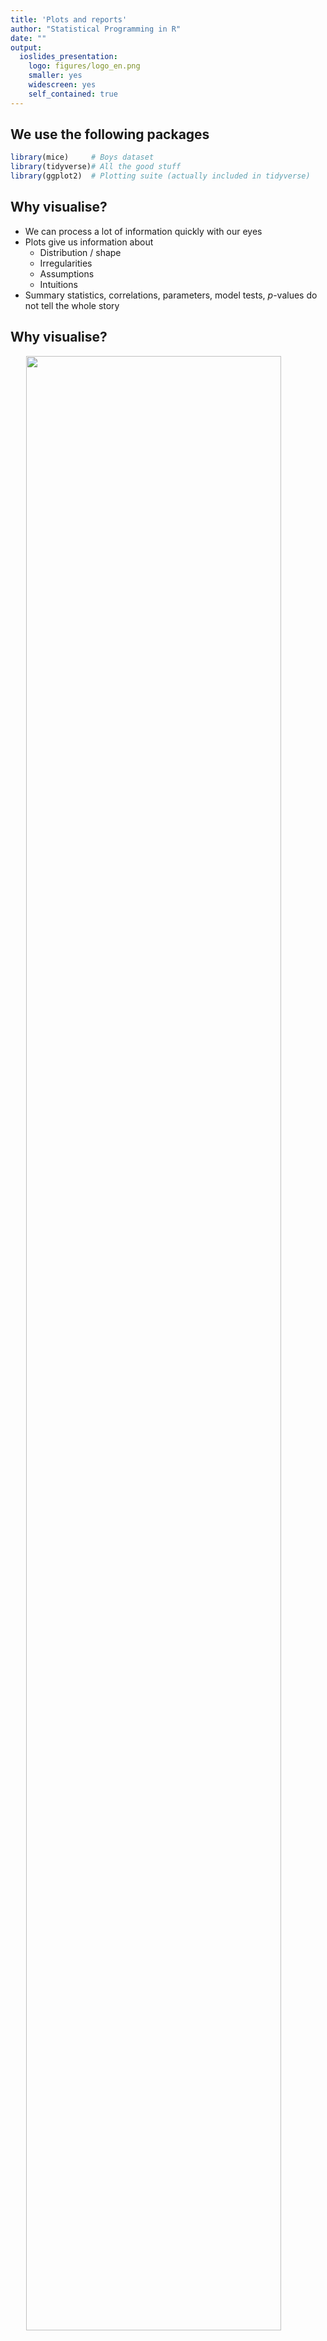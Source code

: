```yaml
---
title: 'Plots and reports'
author: "Statistical Programming in R"
date: ""
output:
  ioslides_presentation:
    logo: figures/logo_en.png
    smaller: yes
    widescreen: yes
    self_contained: true
---
```

## We use the following packages
```r
library(mice)     # Boys dataset
library(tidyverse)# All the good stuff
library(ggplot2)  # Plotting suite (actually included in tidyverse)
```

## Why visualise?

- We can process a lot of information quickly with our eyes
- Plots give us information about
    - Distribution / shape
    - Irregularities
    - Assumptions
    - Intuitions
- Summary statistics, correlations, parameters, model tests, *p*-values do not tell the whole story

## Why visualise?

<img src="figures/datasaurus.gif" style="display:block;width:90%;margin:0 auto;"></img>


<p style="text-align:center;font-style:italic;font-size:0.5em;">Source: https://www.autodeskresearch.com/publications/samestats</p>


# ggplot2

## What is `ggplot2`?
Layered plotting based on the book **The Grammar of Graphics** by Leland Wilkinsons.

With `ggplot2` you

1. provide the _data_
2. define how to map variables to _aesthetics_
3. state which _geometric object_ to display
4. (optional) edit the overall _theme_ of the plot

`ggplot2` then takes care of the details

The package is extremely popular and well described.

## An example: scatterplot

1: Provide the data
```r
boys |> 
  ggplot()
```

2: state which geometric object to display
```r
boys |> 
  ggplot() |> 
  geom_point()
```

3: map variable to aesthetics
```r
boys |> 
  ggplot() +
  geom_point(aes(x = hgt, y = wgt)
```

## An example: scatterplot
```r
boys |> 
  ggplot() +
  geom_point(aes(x = hgt, y = wgt),
             na.rm = TRUE)
```

## Why this syntax?

Create the plot
```r
gg <-  boys |> 
  ggplot() +
  geom_point(aes(x=hgt, y=wgt),
             col="dark green" )
```

Add another layer (smooth fit line)
```r
gg <- gg + 
  geom_smooth(aes(x = hgt, y = wgt),
              col = "dark blue")
```

Give it some labels and a nice look
```r
gg <- gg + 
  labs(x = "Age", y = "BMI", title = "BMI trend for boys") +
  theme_minimal()
```

## Why this syntax?
```r
plot(gg)
```

## Aesthetics

- x
- y
- size
- colour
- fill
- opacity (alpha)
- linetype
- ...

## Aesthetics
```r
gg <- boys |>  
  filter(!is.na(reg)) |>  
  ggplot() +
  
  geom_point(aes(x = hgt, 
                 y = wgt, 
                 shape  = reg, 
                 colour = age),
             alpha = 0.5) +
  labs(title  = "Trend for boys",
       x      = "Height", 
       y      = "Weight", 
       shape    = "Region",
       colour = "Age") +
  theme_minimal()
```
 
## Aesthetics
```r
plot(gg)
```

## Geoms

- geom_point
- geom_bar
- geom_line
- geom_smooth

- geom_histogram
- geom_boxplot
- geom_density

## Geoms: Bar
```r
data.frame(x = letters[1:5], y = c(1, 3, 3, 2, 1)) %>% 
  ggplot() + 
  geom_bar(aes(x = x, y = y),
           fill = "dark green", stat = "identity") +
  labs(title = "Value per letter",
       x     = "Letter", 
       y     = "Value") +
  theme_minimal()
```

## Geoms: Line
```r
ggdat <- data.frame(x = 1:100, y = rnorm(100))
ggdat |>  
  ggplot(aes(x = x, y = y)) + 
  geom_line(colour = "dark green", lwd = 1) +
  ylim(-2, 3.5) +
  labs(title = "Some line thing",
       x     = "Time since start", 
       y     = "Some value") +
  theme_minimal()
```

## Geoms: Smooth
```r
ggdat %>% 
  ggplot(aes(x = x, y = y)) + 
  geom_smooth(colour = "dark green", lwd = 1, se = FALSE) +
  ylim(-2, 3.5) +
  labs(title = "Another line thing",
       x     = "Time since start", 
       y     = "Some value") +
  theme_minimal()
```

## Geoms: Boxplot
```r
boys %>% 
  filter(!is.na(reg)) %>% 
  
  ggplot(aes(x = reg, y = bmi, fill = reg)) +
  
  geom_boxplot() +
  
  labs(title = "BMI across regions",
       x     = "Region", 
       y     = "BMI") +
  theme_minimal() + 
  theme(legend.position = "none")
```

## Export figure

Easy with `ggsave()`

```r
# save as pdf
ggssave("plot.pdf", myplot)

# save as png and specify dimensions 
ggssave("plot.png", myplot, width = 7, height = 5, units="in")
```

# RMarkdown

```r

library(tidyverse)
library(knitr)
library(kableExtra)
library(mice)   

inline <- function(x = "") paste0("`` `r ", x, "` ``")

#knitr::opts_chunk$set(message = F, echo = F)
dt <- mtcars[1:5, 1:6]

options("kableExtra.html.bsTable" = T) #For kableExtra with ioslides

```

## R Markdown

**What is it**  
* R Markdown is a file format for making dynamic documents

**Who is it for**  
* For communicating to decision makers, who want to focus on the conclusions, not the code behind the analysis.

* For collaborating with other data scientists (including future you!), who are interested in both your conclusions, and how you reached them (i.e. the code).

*  As an environment in which to do data science, as a modern day lab notebook where you can capture not only what you did, but also what you were thinking.

## Types of R Markdown output

-   Documents (HTML, PDF, Word, RTF, Markdown)
-   Presentations
    -   ioslides (HTML)
    -   Beamer (PDF)
    -   PowerPoint (PowerPoint)
-   Journals
    -   elsevier_article \_ jss_article
-   Dashboards
    -   Flexdashboard
-   Websites and blogs
    -   blogdown
-   Books
    -   bookdown (HTML, PDF, ePUB and Kindle books)

## Start a new Markdown-document

To create a new document:  
 - File
 - New File
 - RMarkdown  
You can create a title and an output-format and then RStudio sets up the basics for you.

## R Markdown code

<center><img src="figures/RMarkdownCode.png" alt="HTML5 Icon" width="100%"/></center>

## What does R Markdown contains

It contains three important types of content:

-   An (optional) YAML header surrounded by ---s.
-   Chunks of R code surrounded by \`\`\`.
-   Text mixed with simple text formatting like \# heading and *italics*.

## How does R Markdown works

<center><img src="figures/RMarkdownMachine.png" alt="HTML5 Icon" width="75%"/></center>

<br><br><br><br> <br><br><br><br>

...but just push (ctrl+shift+K) the Knit icon.

# YAML

## YAML

YAML - "yet another markup language"

-   Controls many "whole document" settings
-   Possible to set document parameters
-   Possible to specify bibliography

RStudio creates a YAML header when starting from scratch with *File* $\rightarrow$ New File $\rightarrow$ R Markdown...

# Text

## Text

Examples

-   \*italic\* gives *italic*

-   \*\*bold\*\* gives **bold**

-   \~\~Strikethrough\~\~ gives ~~Strikethrough~~

-   superscript\^2\^subscript\~2\~ gives superscript^2^/subscript~2~

-   \$e\^{i\\pi}+1=0\$ gives $e^{i\pi}+1=0$

-   `r inline('nrow(mice::boys)')` gives `r nrow(mice::boys)`

-   Headers:

-   \# Level 1 header

-   \## Level 2 header

## Lists

`* Blah Blah`\
`* Blah`

gives

-   Blah Blah\
-   Blah

`1. Blah Blah`\
`2. Blah`

gives

1.  Blah Blah\
2.  Blah

# Code chunks
## Creating a code chunk
To integrate `R` code into your document you create a code chunk (Short cut Ctrl+Alt+i).  
By default it will show both your code and the result from the console.
So the following codechunk in your Rmarkdown file:
````verbatim
```r
a <- 100
a*2
```
````

## Creating a code chunk
Will be printed in your document as:
```r
a <- 100
a*2
```

## Creating a code chunk
When writing your Rmarkdown-file you can run each line in your chunk with Ctrl+Enter or the entire chunk with Ctrl+Shift+Enter


## Tables - (normal print)

Printing tables to markdown aren't pretty. But with the package *kableExtra* it is easy to make readable tabels.

```r
boys |>  
select(-gen, -phb, -tv) |> 
head()
```

## Tables - `knitr::kable`

```r
boys |>  
select(-gen, -phb, -tv, -hc) |> 
head() |> 
knitr::kable(format = "html",
col.names = c("Age","Height","Weight","BMI", "Region"),
align = "ccccc",
caption = "The 5 first boys")
```

## Tables - `knitr::kable` and `KableExtra`

```r
boys |>  
  select(-gen, -phb, -tv, -hc) |> 
  head() |> 
  knitr::kable(col.names = c("Age","Height","Weight","BMI", "Region"),
               align = "ccccc",
               caption = "The 5 first boys") |>  
  kable_styling(bootstrap_options = c("hover"),
                full_width = FALSE, position = "left") 
```

## Figures
Rmarkdown will notice when a code chunk produces a figure. 
```r
boys |> 
  ggplot() +
  geom_point(aes(x = age,
                 y = hgt))
```

## Figures
```r
boys |> 
  ggplot() +
  geom_point(aes(x = age,
                y = hgt))
```

## Chunk options
Sometimes you do not want to show your code, but only your results. Then you can use a chunk option.  
The option that hides the code in the output is called `echo`
````verbatim
```r
a <- 100
a*2
```
````
```r
a <- 100
a*2
```

## Chunk options
`x` marks the thing that the chunk will **not** do
```r
include_graphics("figures/Options.png")
```


## Good resources to learn more
**RMarkdown**

 - [Rmarkdown - An introduction](https://rmarkdown.rstudio.com/lesson-1.html): A short userfriendly introduction to Rmarkdown with videos and examples.
 - [Rmarkdown - Cheat sheet](https://github.com/rstudio/cheatsheets/raw/main/rmarkdown-2.0.pdf): A handy cheat sheet
 - [Rmarkdown - The definitive guide](https://bookdown.org/yihui/rmarkdown/): A very thorough look at RMarkdown. No need to read everything, but if there is a subject you struggle with, tak a look at the index.
 
 
**ggplot2**

 - [ggplot2 - The book](https://ggplot2-book.org/): The ultimate guide to `ggplot` written by Hadley Wickham who is also the author to the package. It is quite long, but if you want to truely understand it, this is the place to start.
 - [ggplot2 - Cheat sheet](https://posit.co/wp-content/uploads/2022/10/data-visualization-1.pdf): A very useful cheat sheet
 - [sf - Maps in ggplot2](https://r-spatial.github.io/sf/): sf is a package that extends `ggplot2` so it can make maps  
 
## Final note
 
- If you want to learn more about everything we have looked at the best place to
 go is probable the online-book *R for Datascience*.  
- It is free and written by Hadley Wickham, who is the main author behind `tidyverse`.  
- You can find it here: [r4ds.had.co.nz/](https://r4ds.had.co.nz/)

```r
include_graphics("figures/cover.png")
```
 
# Practical